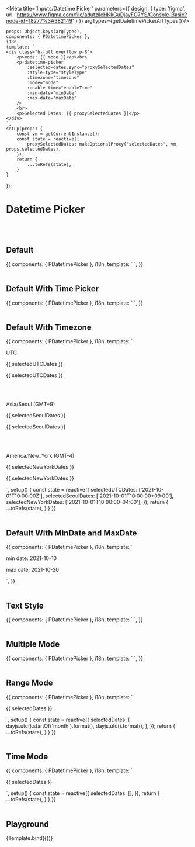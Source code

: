 

<Meta title='Inputs/Datetime Picker' parameters={{
    design: {
        type: 'figma',
        url: 'https://www.figma.com/file/adutzilcHKkGuDjayFO7YS/Console-Basic?node-id=18277%3A382149'
    }
}} argTypes={getDatetimePickerArtTypes()}/>


    props: Object.keys(argTypes),
    components: { PDatetimePicker },
    i18n,
    template: `
    <div class="h-full overflow p-8">
        <p>mode: {{ mode }}</p><br>
        <p-datetime-picker
            :selected-dates.sync="proxySelectedDates"
            :style-type="styleType"
            :timezone="timezone"
            :mode="mode"
            :enable-time="enableTime"
            :min-date="minDate"
            :max-date="maxDate"
        />
        <br>
        <p>Selected Dates: {{ proxySelectedDates }}</p>
    </div>
    `,
    setup(props) {
        const vm = getCurrentInstance();
        const state = reactive({
            proxySelectedDates: makeOptionalProxy('selectedDates', vm, props.selectedDates),
        });
        return {
            ...toRefs(state),
        }
    }
});



# Datetime Picker
<br/>
<br/>


## Default
<Canvas>
    <Story name="Default Datetime Picker">
        {{
            components: { PDatetimePicker },
            i18n,
            template: `
        <p-datetime-picker />
`,
        }}
    </Story>
</Canvas>

<br/>
<br/>

## Default With Time Picker
<Canvas>
    <Story name="Default With Time Picker">
        {{
            components: { PDatetimePicker },
            i18n,
            template: `
        <p-datetime-picker :enable-time="true" />
`,
        }}
    </Story>
</Canvas>

<br/>
<br/>


## Default With Timezone
<Canvas>
    <Story name="Default With Timezone">
        {{
            components: { PDatetimePicker },
            i18n,
            template: `
<div>
    <p>UTC</p>
    <p>{{ selectedUTCDates }}</p>
    <p-datetime-picker :enable-time="true" timezone="UTC" :selected-dates.sync="selectedUTCDates" />
    <p>{{ selectedUTCDates }}</p>
    <br/><br/>
    <p>Asia/Seoul (GMT+9)</p>
    <p>{{ selectedSeoulDates }}</p>
    <p-datetime-picker :enable-time="true" timezone="Asia/Seoul" :selected-dates.sync="selectedSeoulDates" />
    <p>{{ selectedSeoulDates }}</p>
    <br/><br/>
    <p>America/New_York (GMT-4)</p>
    <p>{{ selectedNewYorkDates }}</p>
    <p-datetime-picker :enable-time="true" timezone="America/New_York" :selected-dates.sync="selectedNewYorkDates" />
    <p>{{ selectedNewYorkDates }}</p>
</div>
`,
            setup() {
                const state = reactive({
                    selectedUTCDates: ['2021-10-01T10:00:00Z'],
                    selectedSeoulDates: ['2021-10-01T10:00:00+09:00'],
                    selectedNewYorkDates: ['2021-10-01T10:00:00-04:00'],
                });
                return {
                    ...toRefs(state),
                }
            }
        }}
    </Story>
</Canvas>

<br/>
<br/>


## Default With MinDate and MaxDate
<Canvas>
    <Story name="Default With MinDate and MaxDate">
        {{
            components: { PDatetimePicker },
            i18n,
            template: `
<div>
        <p-datetime-picker min-date="2021-10-10" max-date="2021-10-20" />
        <p>min date: 2021-10-10</p>
        <p>max date: 2021-10-20</p>
</div>
`,
        }}
    </Story>
</Canvas>

<br/>
<br/>


## Text Style
<Canvas>
    <Story name="Text Style Datetime Picker">
        {{
            components: { PDatetimePicker },
            i18n,
            template: `
        <p-datetime-picker style-type="text" />
`,
        }}
    </Story>
</Canvas>

<br/>
<br/>


## Multiple Mode
<Canvas>
    <Story name="Multiple Mode Datetime Picker">
        {{
            components: { PDatetimePicker },
            i18n,
            template: `
        <p-datetime-picker mode="multiple" />
`,
        }}
    </Story>
</Canvas>

<br/>
<br/>


## Range Mode
<Canvas>
    <Story name="Range Mode Datetime Picker">
        {{
            components: { PDatetimePicker },
            i18n,
            template: `
<div>
    <p-datetime-picker mode="range" :selected-dates.sync="selectedDates" />
    <p>{{ selectedDates }}</p>
</div>
`,
            setup() {
                const state = reactive({
                    selectedDates: [
                        dayjs.utc().startOf('month').format(),
                        dayjs.utc().format(),
                    ],
                });
                return {
                    ...toRefs(state),
                }
            }
        }}
    </Story>
</Canvas>

<br/>
<br/>


## Time Mode
<Canvas>
    <Story name="Time Mode Datetime Picker">
        {{
            components: { PDatetimePicker },
            i18n,
            template: `
<div>
    <p-datetime-picker mode="time" :selected-dates.sync="selectedDates" />
    <p>{{ selectedDates }}</p>
</div>
`,
            setup() {
                const state = reactive({
                    selectedDates: [],
                });
                return {
                    ...toRefs(state),
                }
            }
        }}
    </Story>
</Canvas>

<br/>
<br/>



## Playground

<Canvas>
    <Story name="Playground">
        {Template.bind({})}
    </Story>
</Canvas>

<ArgsTable story="Playground"/>
